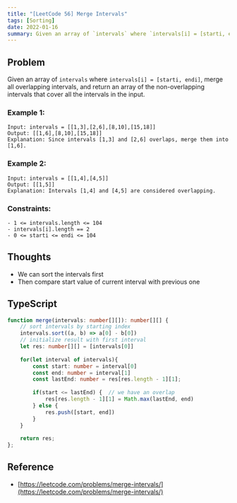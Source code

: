 ```yaml
---
title: "[LeetCode 56] Merge Intervals"
tags: [Sorting]
date: 2022-01-16
summary: Given an array of `intervals` where `intervals[i] = [starti, endi]`, merge all overlapping intervals, and return an array of the non-overlapping intervals that cover all the intervals in the input.
---
```


## Problem

Given an array of `intervals` where `intervals[i] = [starti, endi]`, merge all overlapping intervals, and return an array of the non-overlapping intervals that cover all the intervals in the input.

### Example 1:

```
Input: intervals = [[1,3],[2,6],[8,10],[15,18]]
Output: [[1,6],[8,10],[15,18]]
Explanation: Since intervals [1,3] and [2,6] overlaps, merge them into [1,6].
```

### Example 2:

```
Input: intervals = [[1,4],[4,5]]
Output: [[1,5]]
Explanation: Intervals [1,4] and [4,5] are considered overlapping.
```
 
### Constraints:

```
- 1 <= intervals.length <= 104
- intervals[i].length == 2
- 0 <= starti <= endi <= 104
```

## Thoughts

- We can sort the intervals first
- Then compare start value of current interval with previous one

## TypeScript

```typescript
function merge(intervals: number[][]): number[][] {
    // sort intervals by starting index
    intervals.sort((a, b) => a[0] - b[0])
    // initialize result with first interval
    let res: number[][] = [intervals[0]]
    
    for(let interval of intervals){
        const start: number = interval[0]
        const end: number = interval[1]
        const lastEnd: number = res[res.length - 1][1];
        
        if(start <= lastEnd) {  // we have an overlap
            res[res.length - 1][1] = Math.max(lastEnd, end)
        } else {
            res.push([start, end])
        }
    }
    
    return res;
};
```

## Reference

- [https://leetcode.com/problems/merge-intervals/](https://leetcode.com/problems/merge-intervals/)